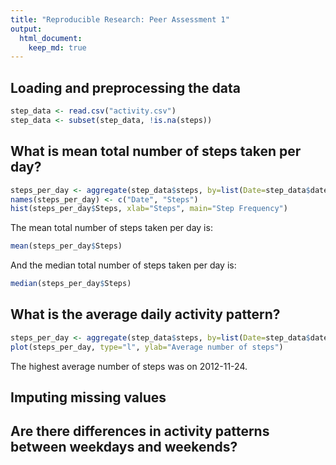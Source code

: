```yaml
---
title: "Reproducible Research: Peer Assessment 1"
output: 
  html_document:
    keep_md: true
---
```



## Loading and preprocessing the data
```r
step_data <- read.csv("activity.csv")
step_data <- subset(step_data, !is.na(steps))
```


## What is mean total number of steps taken per day?
```r
steps_per_day <- aggregate(step_data$steps, by=list(Date=step_data$date), FUN=sum)
names(steps_per_day) <- c("Date", "Steps")
hist(steps_per_day$Steps, xlab="Steps", main="Step Frequency")
```

The mean total number of steps taken per day is:
```r
mean(steps_per_day$Steps)
```

And the median total number of steps taken per day is:
```r
median(steps_per_day$Steps)
```

## What is the average daily activity pattern?
```r
steps_per_day <- aggregate(step_data$steps, by=list(Date=step_data$date), FUN=mean)
plot(steps_per_day, type="l", ylab="Average number of steps")
```

The highest average number of steps was on 2012-11-24.

## Imputing missing values



## Are there differences in activity patterns between weekdays and weekends?
